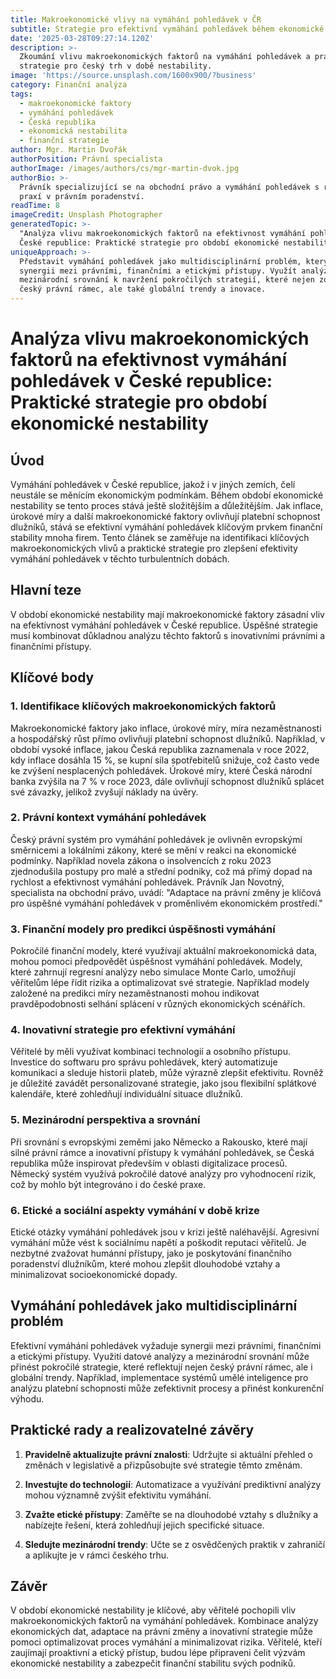 ```yaml
---
title: Makroekonomické vlivy na vymáhání pohledávek v ČR
subtitle: Strategie pro efektivní vymáhání pohledávek během ekonomické nestability
date: '2025-03-28T09:27:14.120Z'
description: >-
  Zkoumání vlivu makroekonomických faktorů na vymáhání pohledávek a praktické
  strategie pro český trh v době nestability.
image: 'https://source.unsplash.com/1600x900/?business'
category: Finanční analýza
tags:
  - makroekonomické faktory
  - vymáhání pohledávek
  - Česká republika
  - ekonomická nestabilita
  - finanční strategie
author: Mgr. Martin Dvořák
authorPosition: Právní specialista
authorImage: /images/authors/cs/mgr-martin-dvok.jpg
authorBio: >-
  Právník specializující se na obchodní právo a vymáhání pohledávek s rozsáhlou
  praxí v právním poradenství.
readTime: 8
imageCredit: Unsplash Photographer
generatedTopic: >-
  "Analýza vlivu makroekonomických faktorů na efektivnost vymáhání pohledávek v
  České republice: Praktické strategie pro období ekonomické nestability"
uniqueApproach: >-
  Představit vymáhání pohledávek jako multidisciplinární problém, který vyžaduje
  synergii mezi právními, finančními a etickými přístupy. Využít analýzu dat a
  mezinárodní srovnání k navržení pokročilých strategií, které nejen zohledňují
  český právní rámec, ale také globální trendy a inovace.
---
```

# Analýza vlivu makroekonomických faktorů na efektivnost vymáhání pohledávek v České republice: Praktické strategie pro období ekonomické nestability

## Úvod

Vymáhání pohledávek v České republice, jakož i v jiných zemích, čelí neustále se měnícím ekonomickým podmínkám. Během období ekonomické nestability se tento proces stává ještě složitějším a důležitějším. Jak inflace, úrokové míry a další makroekonomické faktory ovlivňují platební schopnost dlužníků, stává se efektivní vymáhání pohledávek klíčovým prvkem finanční stability mnoha firem. Tento článek se zaměřuje na identifikaci klíčových makroekonomických vlivů a praktické strategie pro zlepšení efektivity vymáhání pohledávek v těchto turbulentních dobách.

## Hlavní teze

V období ekonomické nestability mají makroekonomické faktory zásadní vliv na efektivnost vymáhání pohledávek v České republice. Úspěšné strategie musí kombinovat důkladnou analýzu těchto faktorů s inovativními právními a finančními přístupy.

## Klíčové body

### 1. Identifikace klíčových makroekonomických faktorů

Makroekonomické faktory jako inflace, úrokové míry, míra nezaměstnanosti a hospodářský růst přímo ovlivňují platební schopnost dlužníků. Například, v období vysoké inflace, jakou Česká republika zaznamenala v roce 2022, kdy inflace dosáhla 15 %, se kupní síla spotřebitelů snižuje, což často vede ke zvýšení nesplacených pohledávek. Úrokové míry, které Česká národní banka zvýšila na 7 % v roce 2023, dále ovlivňují schopnost dlužníků splácet své závazky, jelikož zvyšují náklady na úvěry.

### 2. Právní kontext vymáhání pohledávek

Český právní systém pro vymáhání pohledávek je ovlivněn evropskými směrnicemi a lokálními zákony, které se mění v reakci na ekonomické podmínky. Například novela zákona o insolvencích z roku 2023 zjednodušila postupy pro malé a střední podniky, což má přímý dopad na rychlost a efektivnost vymáhání pohledávek. Právník Jan Novotný, specialista na obchodní právo, uvádí: "Adaptace na právní změny je klíčová pro úspěšné vymáhání pohledávek v proměnlivém ekonomickém prostředí."

### 3. Finanční modely pro predikci úspěšnosti vymáhání

Pokročilé finanční modely, které využívají aktuální makroekonomická data, mohou pomoci předpovědět úspěšnost vymáhání pohledávek. Modely, které zahrnují regresní analýzy nebo simulace Monte Carlo, umožňují věřitelům lépe řídit rizika a optimalizovat své strategie. Například modely založené na predikci míry nezaměstnanosti mohou indikovat pravděpodobnosti selhání splácení v různých ekonomických scénářích.

### 4. Inovativní strategie pro efektivní vymáhání

Věřitelé by měli využívat kombinaci technologií a osobního přístupu. Investice do softwaru pro správu pohledávek, který automatizuje komunikaci a sleduje historii plateb, může výrazně zlepšit efektivitu. Rovněž je důležité zavádět personalizované strategie, jako jsou flexibilní splátkové kalendáře, které zohledňují individuální situace dlužníků.

### 5. Mezinárodní perspektiva a srovnání

Při srovnání s evropskými zeměmi jako Německo a Rakousko, které mají silné právní rámce a inovativní přístupy k vymáhání pohledávek, se Česká republika může inspirovat především v oblasti digitalizace procesů. Německý systém využívá pokročilé datové analýzy pro vyhodnocení rizik, což by mohlo být integrováno i do české praxe.

### 6. Etické a sociální aspekty vymáhání v době krize

Etické otázky vymáhání pohledávek jsou v krizi ještě naléhavější. Agresivní vymáhání může vést k sociálnímu napětí a poškodit reputaci věřitelů. Je nezbytné zvažovat humánní přístupy, jako je poskytování finančního poradenství dlužníkům, které mohou zlepšit dlouhodobé vztahy a minimalizovat socioekonomické dopady.

## Vymáhání pohledávek jako multidisciplinární problém

Efektivní vymáhání pohledávek vyžaduje synergii mezi právními, finančními a etickými přístupy. Využití datové analýzy a mezinárodní srovnání může přinést pokročilé strategie, které reflektují nejen český právní rámec, ale i globální trendy. Například, implementace systémů umělé inteligence pro analýzu platební schopnosti může zefektivnit procesy a přinést konkurenční výhodu.

## Praktické rady a realizovatelné závěry

1. **Pravidelně aktualizujte právní znalosti**: Udržujte si aktuální přehled o změnách v legislativě a přizpůsobujte své strategie těmto změnám.
   
2. **Investujte do technologií**: Automatizace a využívání prediktivní analýzy mohou významně zvýšit efektivitu vymáhání.

3. **Zvažte etické přístupy**: Zaměřte se na dlouhodobé vztahy s dlužníky a nabízejte řešení, která zohledňují jejich specifické situace.

4. **Sledujte mezinárodní trendy**: Učte se z osvědčených praktik v zahraničí a aplikujte je v rámci českého trhu.

## Závěr

V období ekonomické nestability je klíčové, aby věřitelé pochopili vliv makroekonomických faktorů na vymáhání pohledávek. Kombinace analýzy ekonomických dat, adaptace na právní změny a inovativní strategie může pomoci optimalizovat proces vymáhání a minimalizovat rizika. Věřitelé, kteří zaujímají proaktivní a etický přístup, budou lépe připraveni čelit výzvám ekonomické nestability a zabezpečit finanční stabilitu svých podniků.
